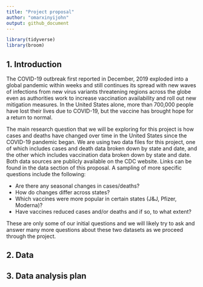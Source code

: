 ```yaml
---
title: "Project proposal"
author: "omarxinyijohn"
output: github_document
---
```


```r
library(tidyverse)
library(broom)
```

## 1. Introduction

The COVID-19 outbreak first reported in December, 2019 exploded into a global pandemic within weeks and still continues its spread with new waves of infections from new virus variants threatening regions across the globe even as authorities work to increase vaccination availability and roll out new mitigation measures. In the United States alone, more than 700,000 people have lost their lives due to COVID-19, but the vaccine has brought hope for a return to normal. 

The main research question that we will be exploring for this project is how cases and deaths have changed over time in the United States since the COVID-19 pandemic began. We are using two data files for this project, one of which includes cases and death data broken down by state and date, and the other which includes vaccination data broken down by state and date. Both data sources are publicly available on the CDC website. Links can be found in the data section of this proposal. A sampling of more specific questions include the following:

- Are there any seasonal changes in cases/deaths?
- How do changes differ across states?
- Which vaccines were more popular in certain states (J&J, Pfizer, Moderna)?
- Have vaccines reduced cases and/or deaths and if so, to what extent?

These are only some of our initial questions and we will likely try to ask and answer many more questions about these two datasets as we proceed through the project.



## 2. Data



## 3. Data analysis plan



